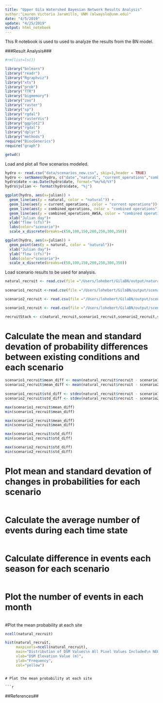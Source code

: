 ```yaml
---
title: "Upper Gila Watershed Bayesian Network Results Analysis"
author:"Lauren Victoria Jaramillo, UNM (alwayslo@unm.edu)"
date: "4/5/2019"
update: "4/25/2019"
output: html_notebook
---
```


This R notebook is used to used to analyze the results from the BN model.

###Result Analysis###
```r
#rm(list=ls())

library("bnlearn")
library("readr")
library("Rgraphviz")
library("xts")
library("prob")
library("TTR")
library("bigmemory")
library("zoo")
library("raster")
library("sp")
library("rgdal")
library("rasterVis")
library("ggplot2")
library("rgdal")
library("dplyr")
library("methods")
require("BiocGenerics")
require("graph")

getwd()
```

Load and plot all flow scenarios modeled.
```r
hydro <- read.csv("data/scenarios_new.csv", skip=1,header = TRUE)
hydro <- setNames(hydro, c("date","natural", "current_operations","combined_operations","combined_operations_AWSA"))
hydro$date <-as.Date(hydro$date, format="%m/%d/%Y")
hydro$julian <- format(hydro$date, "%j")

ggplot(hydro, aes(x=julian)) + 
  geom_line(aes(y = natural, color = "natural")) + 
  geom_line(aes(y = current_operations, color = "current operations"))+
  geom_line(aes(y = combined_operations, color = "combined operations"))+
  geom_line(aes(y = combined_operations_AWSA, color = "combined operations & AWSA"))+
  xlab("Julian day")+
  ylab("flow (cfs)")+
  labs(color="scenario")+
  scale_x_discrete(breaks=c(50,100,150,200,250,300,350))

ggplot(hydro, aes(x=julian)) + 
  geom_point(aes(y = natural, color = "natural"))+
  xlab("Julian day")+
  ylab("flow (cfs)")+
  labs(color="scenario")+
  scale_x_discrete(breaks=c(50,100,150,200,250,300,350))

```



Load scenario results to be used for analysis.
```r
natural_recruit <- read.csv(file ="/Users/lohebert/GilaBN/output/natural_q_cells_recruit.csv", header=TRUE, sep=",", col.names = c("cell","flow","bin","recruit"))
  
scenario1_recruit <-read.csv(file ="/Users/lohebert/GilaBN/output/scenario1_q_cells_recruit.csv", header=TRUE, sep=",", col.names = c("cell","flow","bin","recruit"))

scenario2_recruit <- read.csv(file ="/Users/lohebert/GilaBN/output/scenario2_q_cells_recruit.csv", header=TRUE, sep=",", col.names = c("cell","flow","bin","recruit"))

scenario3_recruit <- read.csv(file ="/Users/lohebert/GilaBN/output/scenario3_q_cells_recruit.csv", header=TRUE, sep=",", col.names = c("cell","flow","bin","recruit"))

recruitStack <- c(natural_recruit,scenario1_recruit,scenario2_recruit,scenario3_recruit)

```

# Calculate the mean and standard devation of probability differences between existing conditions and each scenario

```r
scenario1_recruit$mean_diff <- mean(natural_recruit$recruit - scenario1_recruit$recruit)
scenario2_recruit$mean_diff <- mean(natural_recruit$recruit - scenario2_recruit$recruit)
  
scenario1_recruit$std_diff <- stdev(natural_recruit$recruit - scenario1_recruit$recruit)
scenario2_recruit$std_diff <- stdev(natural_recruit$recruit - scenario2_recruit$recruit)

max(scenario1_recruit$mean_diff)
min(scenario1_recruit$mean_diff)

max(scenario2_recruit$mean_diff)
min(scenario2_recruit$mean_diff)

max(scenario1_recruit$std_diff)
min(scenario1_recruit$std_diff)

max(scenario2_recruit$std_diff)
min(scenario2_recruit$std_diff)


```

# Plot mean and standard devation of changes in probabilities for each scenario

```r


```

# Calculate the average number of events during each time state

```r


```

# Calculate difference in events each season for each scenario

```r


```


# Plot the number of events in each month

```r


```

#Plot the mean probability at each site

```r
ncell(natural_recruit)

hist(natural_recruit, 
     maxpixels=ncell(natural_recruit),
     main="Distribution of DSM Values\n All Pixel Values Included\n NEON Harvard Forest Field Site",
     xlab="DSM Elevation Value (m)",
     ylab="Frequency",
     col="yellow")
```

```

# Plot the mean probability at each site

```r


```

##References##

